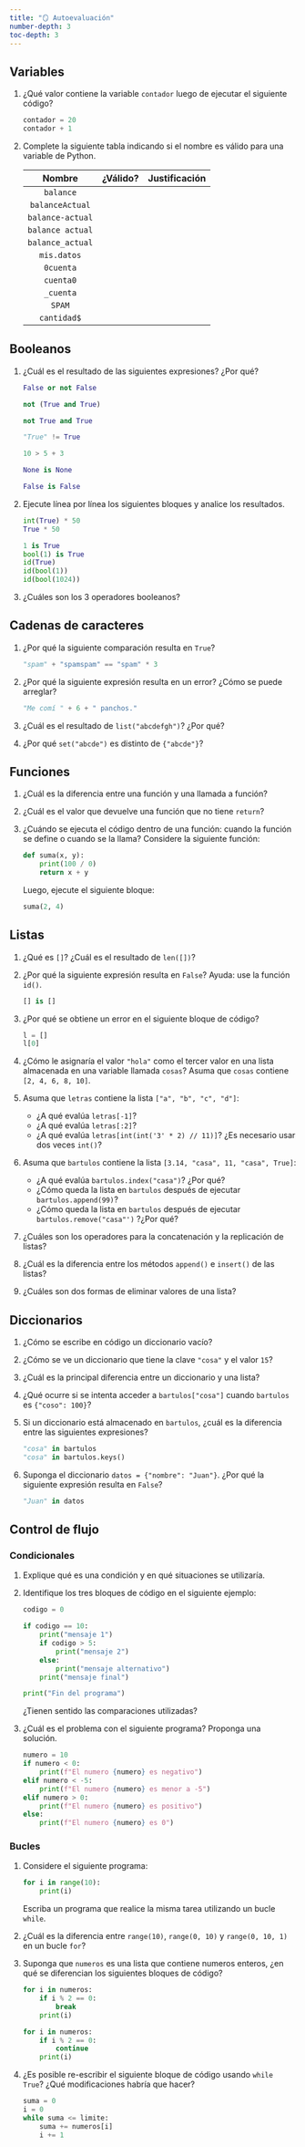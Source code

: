 ```yaml
---
title: "🪞 Autoevaluación"
number-depth: 3
toc-depth: 3
---
```


## Variables

1.  ¿Qué valor contiene la variable `contador` luego de ejecutar el siguiente código?

    ```python
    contador = 20
    contador + 1
    ```

1. Complete la siguiente tabla indicando si el nombre es válido para una variable de Python.

    |     Nombre        | ¿Válido? | Justificación |
    |:-----------------:|:--------:|:-------------:|
    | `balance`         |          |               |
    | `balanceActual`   |          |               |
    | `balance-actual`  |          |               |
    | `balance actual`  |          |               |
    | `balance_actual`  |          |               |
    | `mis.datos`       |          |               |
    | `0cuenta`         |          |               |
    | `cuenta0`         |          |               |
    | `_cuenta`         |          |               |
    | `SPAM`            |          |               |
    | `cantidad$`       |          |               |


## Booleanos

1. ¿Cuál es el resultado de las siguientes expresiones? ¿Por qué?

    ```python
    False or not False
    ```
    ```python
    not (True and True)
    ```

    ```python
    not True and True
    ```

    ```python
    "True" != True
    ```

    ```python
    10 > 5 + 3
    ```

    ```python
    None is None
    ```

    ```python
    False is False
    ```

1. Ejecute línea por línea los siguientes bloques y analice los resultados.

    ```python
    int(True) * 50
    True * 50
    ```

    ```python
    1 is True
    bool(1) is True
    id(True)
    id(bool(1))
    id(bool(1024))
    ```

1. ¿Cuáles son los 3 operadores booleanos?

## Cadenas de caracteres

1. ¿Por qué la siguiente comparación resulta en `True`?

    ```python
    "spam" + "spamspam" == "spam" * 3
    ```

1. ¿Por qué la siguiente expresión resulta en un error? ¿Cómo se puede arreglar?

    ```python
    "Me comí " + 6 + " panchos."
    ```

1. ¿Cuál es el resultado de `list("abcdefgh")`? ¿Por qué?

1. ¿Por qué `set("abcde")` es distinto de `{"abcde"}`?

## Funciones

1. ¿Cuál es la diferencia entre una función y una llamada a función?

1. ¿Cuál es el valor que devuelve una función que no tiene `return`?

1. ¿Cuándo se ejecuta el código dentro de una función: cuando la función se define o cuando se la llama? Considere la siguiente función:

    ```python
    def suma(x, y):
        print(100 / 0)
        return x + y
    ```

    Luego, ejecute el siguiente bloque:

    ```python
    suma(2, 4)
    ```

## Listas

1. ¿Qué es `[]`? ¿Cuál es el resultado de `len([])`?

1. ¿Por qué la siguiente expresión resulta en `False`? Ayuda: use la función `id()`.

    ```python
    [] is []
    ```

1. ¿Por qué se obtiene un error en el siguiente bloque de código?

    ```python
    l = []
    l[0]
    ```

1. ¿Cómo le asignaría el valor `"hola"` como el tercer valor en una lista almacenada en una variable
llamada `cosas`? Asuma que `cosas` contiene `[2, 4, 6, 8, 10]`.

1. Asuma que `letras` contiene la lista `["a", "b", "c", "d"]`:
    - ¿A qué evalúa `letras[-1]`?
    - ¿A qué evalúa `letras[:2]`?
    - ¿A qué evalúa `letras[int(int('3' * 2) // 11)]`? ¿Es necesario usar dos veces `int()`?

1. Asuma que `bartulos` contiene la lista `[3.14, "casa", 11, "casa", True]`:
    - ¿A qué evalúa `bartulos.index("casa")`? ¿Por qué?
    - ¿Cómo queda la lista en `bartulos` después de ejecutar `bartulos.append(99)`?
    - ¿Cómo queda la lista en `bartulos` después de ejecutar `bartulos.remove("casa"')` ?¿Por qué?

1. ¿Cuáles son los operadores para la concatenación y la replicación de listas?

1. ¿Cuál es la diferencia entre los métodos `append()` e `insert()` de las listas?

1. ¿Cuáles son dos formas de eliminar valores de una lista?

## Diccionarios

1. ¿Cómo se escribe en código un diccionario vacío?
1. ¿Cómo se ve un diccionario que tiene la clave `"cosa"` y el valor `15`?
1. ¿Cuál es la principal diferencia entre un diccionario y una lista?
1. ¿Qué ocurre si se intenta acceder a `bartulos["cosa"]` cuando `bartulos` es `{"coso": 100}`?
1. Si un diccionario está almacenado en `bartulos`, ¿cuál es la diferencia entre las siguientes
expresiones?

    ```python
    "cosa" in bartulos
    "cosa" in bartulos.keys()
    ```

1. Suponga el diccionario `datos = {"nombre": "Juan"}`.
¿Por qué la siguiente expresión resulta en `False`?

    ```python
    "Juan" in datos
    ```


## Control de flujo

### Condicionales

1. Explique qué es una condición y en qué situaciones se utilizaría.

1. Identifique los tres bloques de código en el siguiente ejemplo:

    ```python
    codigo = 0

    if codigo == 10:
        print("mensaje 1")
        if codigo > 5:
            print("mensaje 2")
        else:
            print("mensaje alternativo")
        print("mensaje final")

    print("Fin del programa")
    ```

    ¿Tienen sentido las comparaciones utilizadas?

1. ¿Cuál es el problema con el siguiente programa? Proponga una solución.

    ```python
    numero = 10
    if numero < 0:
        print(f"El numero {numero} es negativo")
    elif numero < -5:
        print(f"El numero {numero} es menor a -5")
    elif numero > 0:
        print(f"El numero {numero} es positivo")
    else:
        print(f"El numero {numero} es 0")
    ```

### Bucles

1.  Considere el siguiente programa:

    ```python
    for i in range(10):
        print(i)
    ```

    Escriba un programa que realice la misma tarea utilizando un bucle `while`.

1. ¿Cuál es la diferencia entre `range(10)`, `range(0, 10)` y `range(0, 10, 1)` en un bucle `for`?

1. Suponga que `numeros` es una lista que contiene numeros enteros, ¿en qué se diferencian los
siguientes bloques de código?

    ```python
    for i in numeros:
        if i % 2 == 0:
            break
        print(i)
    ```

    ```python
    for i in numeros:
        if i % 2 == 0:
            continue
        print(i)
    ```

1. ¿Es posible re-escribir el siguiente bloque de código usando `while True`? ¿Qué modificaciones
habría que hacer?

    ```python
    suma = 0
    i = 0
    while suma <= limite:
        suma += numeros[i]
        i += 1
    ```